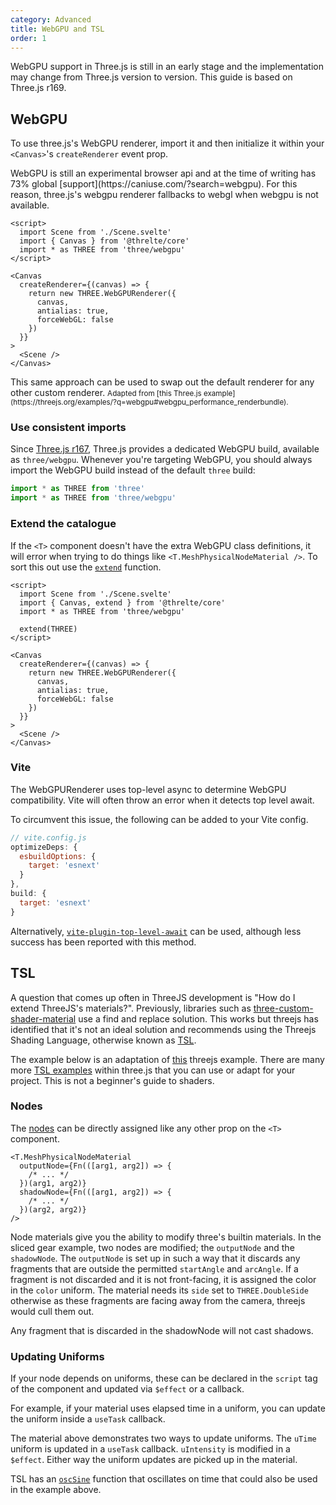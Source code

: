 ```yaml
---
category: Advanced
title: WebGPU and TSL
order: 1
---
```


<Tip type="warning">
  WebGPU support in Three.js is still in an early stage and the implementation may change from
  Three.js version to version. This guide is based on Three.js r169.
</Tip>

## WebGPU

To use three.js's WebGPU renderer, import it and then initialize it within your `<Canvas>`'s `createRenderer` event prop.

<Tip type="note">
  WebGPU is still an experimental browser api and at the time of writing has 73% global
  [support](https://caniuse.com/?search=webgpu). For this reason, three.js's webgpu renderer
  fallbacks to webgl when webgpu is not available.
</Tip>

```svelte title="App.svelte" {4}+ {8-14}+
<script>
  import Scene from './Scene.svelte'
  import { Canvas } from '@threlte/core'
  import * as THREE from 'three/webgpu'
</script>

<Canvas
  createRenderer={(canvas) => {
    return new THREE.WebGPURenderer({
      canvas,
      antialias: true,
      forceWebGL: false
    })
  }}
>
  <Scene />
</Canvas>
```

<Tip type="tip">
  This same approach can be used to swap out the default renderer for any other custom renderer.
</Tip>

<Example path="renderers/WebGPU" />

<small>
  Adapted from [this Three.js
  example](https://threejs.org/examples/?q=webgpu#webgpu_performance_renderbundle).
</small>

### Use consistent imports

Since [Three.js r167](https://github.com/mrdoob/three.js/releases/tag/r167),
Three.js provides a dedicated WebGPU build, available as `three/webgpu`.
Whenever you're targeting WebGPU, you should always import the WebGPU build
instead of the default `three` build:

```ts {1}- {2}+
import * as THREE from 'three'
import * as THREE from 'three/webgpu'
```

### Extend the catalogue

If the `<T>` component doesn't have the extra WebGPU class definitions, it will
error when trying to do things like `<T.MeshPhysicalNodeMaterial />`. To sort this out
use the [`extend`](/docs/reference/core/t#extending-the-default-component-catalogue) function.

```svelte title="App.svelte" {3}+ {6}+
<script>
  import Scene from './Scene.svelte'
  import { Canvas, extend } from '@threlte/core'
  import * as THREE from 'three/webgpu'

  extend(THREE)
</script>

<Canvas
  createRenderer={(canvas) => {
    return new THREE.WebGPURenderer({
      canvas,
      antialias: true,
      forceWebGL: false
    })
  }}
>
  <Scene />
</Canvas>
```

### Vite

The WebGPURenderer uses top-level async to determine WebGPU compatibility. Vite
will often throw an error when it detects top level await.

To circumvent this issue, the following can be added to your Vite config.

```js
// vite.config.js
optimizeDeps: {
  esbuildOptions: {
    target: 'esnext'
  }
},
build: {
  target: 'esnext'
}
```

Alternatively,
[`vite-plugin-top-level-await`](https://github.com/Menci/vite-plugin-top-level-await)
can be used, although less success has been reported with this method.

## TSL

A question that comes up often in ThreeJS development is "How do I extend ThreeJS's materials?".
Previously, libraries such as [three-custom-shader-material](https://www.npmjs.com/package/three-custom-shader-material)
use a find and replace solution. This works but threejs has identified
that it's not an ideal solution and recommends using the Threejs Shading Language,
otherwise known as [TSL](https://github.com/mrdoob/three.js/wiki/Three.js-Shading-Language).

The example below is an adaptation of [this](https://threejs.org/examples/?q=tsl#webgpu_tsl_angular_slicing)
threejs example. There are many more [TSL examples](https://threejs.org/examples/?q=tsl#webgpu_tsl_angular_slicing)
within three.js that you can use or adapt for your project. This is not a beginner's guide to shaders.

<Example path="shaders/slice/main" />

### Nodes

The [nodes](https://github.com/mrdoob/three.js/wiki/Three.js-Shading-Language#nodematerial) can be directly assigned like any other prop on the `<T>` component.

```svelte
<T.MeshPhysicalNodeMaterial
  outputNode={Fn(([arg1, arg2]) => {
    /* ... */
  })(arg1, arg2)}
  shadowNode={Fn(([arg1, arg2]) => {
    /* ... */
  })(arg2, arg2)}
/>
```

Node materials give you the ability to modify three's builtin materials.
In the sliced gear example, two nodes are modified; the `outputNode` and the `shadowNode`.
The `outputNode` is set up in such a way that it discards any fragments that are
outside the permitted `startAngle` and `arcAngle`. If a fragment is not discarded and
it is not front-facing, it is assigned the color in the `color` uniform. The material
needs its `side` set to `THREE.DoubleSide` otherwise as these fragments are facing away
from the camera, threejs would cull them out.

Any fragment that is discarded in the shadowNode will not cast shadows.

### Updating Uniforms

If your node depends on uniforms, these can be declared in the `script` tag of
the component and updated via `$effect` or a callback.

For example, if your material uses elapsed time in a uniform, you can update the
uniform inside a `useTask` callback.

<Example path="shaders/slice/updatingUniforms" />

The material above demonstrates two ways to update uniforms. The `uTime` uniform
is updated in a `useTask` callback. `uIntensity` is modified in a `$effect`. Either way the uniform updates are picked up in the material.

TSL has an [`oscSine`](https://github.com/mrdoob/three.js/wiki/Three.js-Shading-Language#oscillator) function that oscillates on time that could also be used in the example above.
